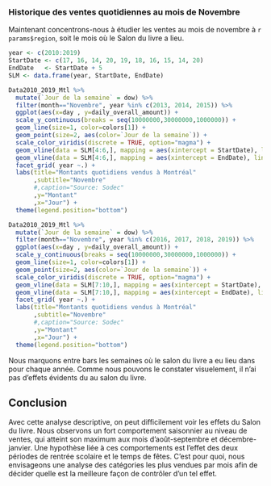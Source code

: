 ### Historique des ventes quotidiennes au mois de Novembre

Maintenant concentrons-nous à étudier les ventes au mois de novembre à `r params$region`, soit le mois où le Salon du livre a lieu. 
```r

year <- c(2010:2019)
StartDate <- c(17, 16, 14, 20, 19, 18, 16, 15, 14, 20)
EndDate   <- StartDate + 5
SLM <- data.frame(year, StartDate, EndDate)

Data2010_2019_Mtl %>%  
  mutate(`Jour de la semaine` = dow) %>% 
  filter(month=="Novembre", year %in% c(2013, 2014, 2015)) %>% 
  ggplot(aes(x=day , y=daily_overall_amount)) + 
  scale_y_continuous(breaks = seq(10000000,30000000,1000000)) +
  geom_line(size=1, color=colors[1]) + 
  geom_point(size=2, aes(color=`Jour de la semaine`)) + 
  scale_color_viridis(discrete = TRUE, option="magma") +
  geom_vline(data = SLM[4:6,], mapping = aes(xintercept = StartDate), linetype="solid", size=0.5) +
  geom_vline(data = SLM[4:6,], mapping = aes(xintercept = EndDate), linetype="solid", size=0.5) +
  facet_grid( year ~.) +
  labs(title="Montants quotidiens vendus à Montréal"
       ,subtitle="Novembre"
       #,caption="Source: Sodec"
       ,y="Montant"
       ,x="Jour") +
  theme(legend.position="bottom") 

```

```r

Data2010_2019_Mtl %>%  
  mutate(`Jour de la semaine` = dow) %>% 
  filter(month=="Novembre", year %in% c(2016, 2017, 2018, 2019)) %>% 
  ggplot(aes(x=day , y=daily_overall_amount)) + 
  scale_y_continuous(breaks = seq(10000000,30000000,1000000)) +
  geom_line(size=1, color=colors[1]) + 
  geom_point(size=2, aes(color=`Jour de la semaine`)) + 
  scale_color_viridis(discrete = TRUE, option="magma") +
  geom_vline(data = SLM[7:10,], mapping = aes(xintercept = StartDate), linetype="solid", size=0.5) +
  geom_vline(data = SLM[7:10,], mapping = aes(xintercept = EndDate), linetype="solid", size=0.5) +
  facet_grid( year ~.) +
  labs(title="Montants quotidiens vendus à Montréal"
       ,subtitle="Novembre"
       #,caption="Source: Sodec"
       ,y="Montant"
       ,x="Jour") +
  theme(legend.position="bottom") 

```

Nous marquons entre bars les semaines où le salon du livre a eu lieu dans pour chaque année. Comme nous pouvons le constater visuelement, il n'ai pas d'effets évidents du au salon du livre.   

<!-- ### Historique des ventes quotidiennes à Québec au mois d'Avril -->
  
  <!-- ```{r, daily_april, echo=FALSE} -->
  
  <!-- year <- c(2010:2019) -->
  <!-- StartDate <- c(7, 13, 11, 10, 9, 8, 13, 5, 11, 10) -->
  <!-- EndDate   <- StartDate + 5 -->
  <!-- SLQ <- data.frame(year, StartDate, EndDate) -->
  
  <!-- Data2010_2019_Queb %>%  -->
  <!--   mutate(`Jour de la semaine` = dow) %>%  -->
  <!--   filter(month == "Avril", year %in% c(2013, 2014, 2015)) %>%  -->
  <!--   ggplot(aes(x=day , y=daily_overall_amount)) +  -->
  <!--   scale_y_continuous(breaks = seq(10000000,30000000,1000000)) + -->
  <!--   geom_line(size=1, color=colors[1]) +  -->
  <!--   geom_point(size=2, aes(color=`Jour de la semaine`)) +  -->
  <!--   scale_color_viridis(discrete = TRUE, option="plasma") + -->
  <!--   geom_vline(data = SLQ[4:6,], mapping = aes(xintercept = StartDate), linetype="solid", size=0.5) + -->
  <!--   geom_vline(data = SLQ[4:6,], mapping = aes(xintercept = EndDate), linetype="solid", size=0.5) + -->
  <!--   facet_grid( year ~.) + -->
  <!--   labs(title="Montants quotidiens vendus à Québec" -->
                <!--        ,subtitle="Avril" -->
                <!--        #,caption="Source: Sodec" -->
                <!--        ,y="Montant" -->
                <!--        ,x="Jour") + -->
  <!--   theme(legend.position="bottom")  -->
  
  <!-- ``` -->
  
  <!-- ```{r, daily_april2, echo=FALSE} -->
  
  <!-- Data2010_2019_Queb %>%   -->
  <!--   mutate(`Jour de la semaine` = dow) %>%  -->
  <!--   filter(month=="Novembre", year %in% c(2016, 2017, 2018, 2019)) %>%  -->
  <!--   ggplot(aes(x=day , y=daily_overall_amount)) +  -->
  <!--   scale_y_continuous(breaks = seq(10000000,30000000,1000000)) + -->
  <!--   geom_line(size=1, color=colors[1]) +  -->
  <!--   geom_point(size=2, aes(color=`Jour de la semaine`)) +  -->
  <!--   scale_color_viridis(discrete = TRUE, option="plasma") + -->
  <!--   geom_vline(data = SLQ[7:10,], mapping = aes(xintercept = StartDate), linetype="solid", size=0.5) + -->
  <!--   geom_vline(data = SLQ[7:10,], mapping = aes(xintercept = EndDate), linetype="solid", size=0.5) + -->
  <!--   facet_grid( year ~.) + -->
  <!--   labs(title="Montants quotidiens vendus à Québec" -->
                <!--        ,subtitle="Avril" -->
                <!--        #,caption="Source: Sodec" -->
                <!--        ,y="Montant" -->
                <!--        ,x="Jour") + -->
  <!--   theme(legend.position="bottom")  -->
  
  <!-- ``` -->
  
## Conclusion
  
Avec cette analyse descriptive, on peut difficilement voir les effets du Salon du livre. Nous observons un fort comportement saisonnier au niveau de ventes, qui atteint son maximum aux mois d’août-septembre et décembre-janvier. Une hypothèse liée à ces comportements est l'effet des deux périodes de rentrée scolaire et le temps de fêtes. C'est pour quoi, nous envisageons une analyse des catégories les plus vendues par mois afin de décider quelle est la meilleure façon de contrôler d'un tel effet. 
